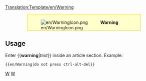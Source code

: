 <noinclude>[[Translation:Template/en/Warning]]</noinclude><div style="background-color:#FFFFCC; border: 1px solid #FFCC00; padding:0.2em; margin:1em 5em"><div style="float:left;">[[File:en/WarningIcon.png]]</div><div style="margin-left:40px"><strong>Warning</strong><br />{{{1}}}</div></div><noinclude>

==Usage==
Enter <nowiki>{{</nowiki>'''warning'''|''text''<nowiki>}}</nowiki> inside an article section. Example:
<pre>{{en/Warning|do not press ctrl-alt-del}}</pre>
[[Category:en/Templates|W]][[Category:en/Message boxes|W]]
</noinclude>